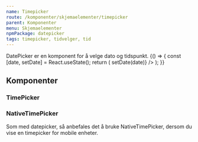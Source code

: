 ```yaml
---
name: Timepicker
route: /komponenter/skjemaelementer/timepicker
parent: Komponenter
menu: Skjemaelementer
npmPackage: datepicker
tags: timepicker, tidvelger, tid
---
```



<PageHeader>
  DatePicker er en komponent for å velge dato og tidspunkt.
</PageHeader>

<Playground>
  {() => {
    const [date, setDate] = React.useState();
    return (
      <TimePicker
        style={{ width: '10rem' }}
        selectedTime={date}
        onChange={date => setDate(date)}
      />
    );
  }}
</Playground>

## Komponenter

### TimePicker

<ImportStatement imports="TimePicker" />
<Props of={TimePicker} />

### NativeTimePicker

<ImportStatement imports="TimePicker" />
<Props of={TimePicker} />

Som med datepicker, så anbefales det å bruke NativeTimePicker, dersom du vise en timepicker for mobile enheter.

